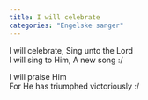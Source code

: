 ```yaml
---
title: I will celebrate
categories: "Engelske sanger"
---
```


I will celebrate, Sing unto the Lord  
I will sing to Him, A new song :/ 

I will praise Him  
For He has triumphed victoriously :/ 








